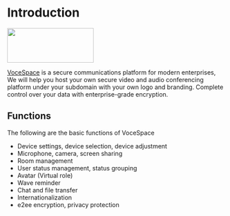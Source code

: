 
# Introduction

<Container>
    <img src={normalizeImagePath('/vocespace.svg')} height="80px" width="200px" />
</Container>

[VoceSpace](https://github.com/Privoce/vocespace-client) is a secure communications platform for modern enterprises, We will help you host your own secure video and audio conferencing platform under your subdomain with your own logo and branding. Complete control over your data with enterprise-grade encryption. 


## Functions

The following are the basic functions of VoceSpace

- Device settings, device selection, device adjustment
- Microphone, camera, screen sharing
- Room management
- User status management, status grouping
- Avatar (Virtual role)
- Wave reminder
- Chat and file transfer
- Internationalization
- e2ee encryption, privacy protection